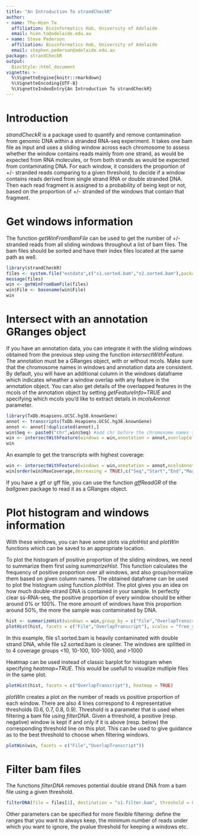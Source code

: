 ```yaml
---
title: "An Introduction To strandCheckR"
author:
- name: Thu-Hien To
  affiliation: Bioinformatics Hub, University of Adelaide
  email: hien.to@adelaide.edu.au
- name: Steve Pederson
  affiliation: Bioinformatics Hub, University of Adelaide
  email: stephen.pederson@adelaide.edu.au
package: strandCheckR
output:
  BiocStyle::html_document
vignette: >
  %\VignetteEngine{knitr::rmarkdown}
  %\VignetteEncoding{UTF-8}
  %\VignetteIndexEntry{An Introduction To strandCheckR}
---
```


# Introduction

*strandCheckR* is a package used to quantify and remove contamination from genomic DNA within a stranded RNA-seq experiment.
It takes  one  bam file as input and uses a sliding window across each chromosome to assess whether the window contains reads mainly from one strand, as would be expected from RNA molecules, or from both strands as would be expected from contaminating DNA.
For each window, it considers the proportion of +/- stranded reads comparing to a given threshold, to decide if a window contains reads derived from single strand RNA or double stranded DNA.
Then each read fragment is assigned to a probability of being kept or not, based on the proportion of +/- stranded of the windows that contain that fragment.

# Get windows information

The function *getWinFromBamFile* can be used to get the number of +/- stranded reads from all sliding windows throughout a list of bam files.
The bam files should be sorted and have their index files located at the same path as well.


```r
library(strandCheckR)
files <- system.file("extdata",c("s1.sorted.bam","s2.sorted.bam"),package = "strandCheckR")
message(files)
win <- getWinFromBamFile(files)
win$File <- basename(win$File)
win
```

# Intersect with an annotation GRanges object

If you have an annotation data, you can integrate it with the sliding windows obtained from the previous step using the function *intersectWithFeature*. The annotation must be a GRanges object, with or without mcols.
Make sure that the chromosome names in windows and annotation data are consistent.
By default, you will have an additional column in the windows dataframe which indicates wheather a window overlap with any feature in the annotation object. You can also get details of the overlapped features in the mcols of the annotation object by setting *getFeatureInfo=TRUE* and specifying which mcols you'd like to extract details in *mcolsAnnnot* parameter.

```r
library(TxDb.Hsapiens.UCSC.hg38.knownGene)
annot <- transcripts(TxDb.Hsapiens.UCSC.hg38.knownGene)
annot <- annot[!duplicated(annot),]
win$Seq <- paste0("chr",win$Seq) #add chr before the chromosome names to be consistent with the annot data
win <- intersectWithFeature(windows = win,annotation = annot,overlapCol = "OverlapTranscript")
win
```

An example to get the transcripts with highest coverage:

```r
win <- intersectWithFeature(windows = win,annotation = annot,mcolsAnnot = "tx_name",collapse = ",")
win[order(win$MaxCoverage,decreasing = TRUE),c("Seq","Start","End","MaxCoverage","File","tx_name")]
```

If you have a gtf or gff file, you can use the function *gffReadGR* of the *ballgown* package to read it as a GRanges object.

# Plot histogram and windows information

With these windows, you can have some plots via *plotHist* and *plotWin* functions which can be saved to an appropriate location.

To plot the histogram of positive proportion of the sliding windows, we need to summarize them first using *summarizeHist*. This function calculates the frequency of positive proportion over all windows, and also group/normalize them based on given column names. The obtained dataframe can be used to plot the histogram using function *plotHist*. The plot gives you an idea on how much double-strand DNA is contained in your sample. In perfectly clear ss-RNA-seq, the positive proportion of every window should be either around 0\% or 100\%. The more amount of windows have this proportion around 50\%, the more the sample was contaminated by DNA. 

```r
hist <- summarizeHist(windows = win,group_by = c("File","OverlapTranscript"), normalize_by = "File")
plotHist(hist, facets = c("File","OverlapTranscript"), scales = "free_y")
```

In this example, file s1.sorted.bam is heavily contaminated with double strand DNA, while file s2.sorted.bam is cleaner. The windows are splitted in to 4 coverage groups <10, 10-100, 100-1000, and >1000

Heatmap can be used instead of classic barplot for histogram when specifying *heatmap=TRUE*. This would be usefull to visualize mutliple files in the same plot.

```r
plotHist(hist, facets = c("OverlapTranscript"), heatmap = TRUE)
```


*plotWin* creates a plot on the number of reads vs positive proportion of each window. There are also 4 lines correspond to 4 representative thresholds (0.6, 0.7, 0.8, 0.9). Threshold is a parameter that is used when filtering a bam file using *filterDNA*.
Given a threshold, a positive (resp. negative) window is kept if and only if it is above (resp. below) the corresponding threshold line on this plot. This can be used to give guidance as to the best threshold to choose when filtering windows.

```r
plotWin(win, facets = c("File","OverlapTranscript"))
```

# Filter bam files

The functions *filterDNA* removes potential double strand DNA from a bam file using a given threshold.

```r
filterDNA(file = files[1], destination = "s1.filter.bam", threshold = 0.7)
```


Other parameters can be specified for more flexible filtering: define the ranges that you want to always keep, the minimum number of reads under which you want to ignore, the pvalue threshold for keeping a windows etc. 